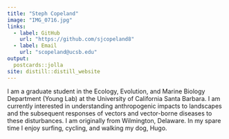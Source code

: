 ```yaml
---
title: "Steph Copeland"
image: "IMG_0716.jpg"
links:
  - label: GitHub
    url: "https://github.com/sjcopeland8"
  - label: Email
    url: "scopeland@ucsb.edu"
output:
  postcards::jolla
site: distill::distill_website
---
```

 
I am a graduate student in the Ecology, Evolution, and Marine Biology Department (Young Lab) at the University of California Santa Barbara. I am currently interested in understanding anthropogenic impacts to landscapes and the subsequent responses of vectors and vector-borne diseases to these disturbances. I am originally from Wilmington, Delaware. In my spare time I enjoy surfing, cycling, and walking my dog, Hugo.


